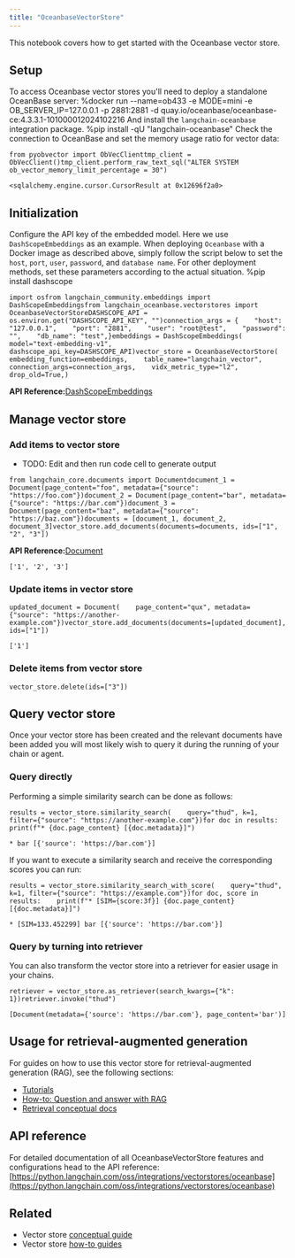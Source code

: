 ```yaml
---
title: "OceanbaseVectorStore"
---
```


This notebook covers how to get started with the Oceanbase vector store.

## Setup

To access Oceanbase vector stores you'll need to deploy a standalone OceanBase server: %docker run --name=ob433 -e MODE=mini -e OB\_SERVER\_IP=127.0.0.1 -p 2881:2881 -d quay.io/oceanbase/oceanbase-ce:4.3.3.1-101000012024102216 And install the `langchain-oceanbase` integration package. %pip install -qU "langchain-oceanbase" Check the connection to OceanBase and set the memory usage ratio for vector data:

```
from pyobvector import ObVecClienttmp_client = ObVecClient()tmp_client.perform_raw_text_sql("ALTER SYSTEM ob_vector_memory_limit_percentage = 30")
```

```
<sqlalchemy.engine.cursor.CursorResult at 0x12696f2a0>
```

## Initialization

Configure the API key of the embedded model. Here we use `DashScopeEmbeddings` as an example. When deploying `Oceanbase` with a Docker image as described above, simply follow the script below to set the `host`, `port`, `user`, `password`, and `database name`. For other deployment methods, set these parameters according to the actual situation. %pip install dashscope

```
import osfrom langchain_community.embeddings import DashScopeEmbeddingsfrom langchain_oceanbase.vectorstores import OceanbaseVectorStoreDASHSCOPE_API = os.environ.get("DASHSCOPE_API_KEY", "")connection_args = {    "host": "127.0.0.1",    "port": "2881",    "user": "root@test",    "password": "",    "db_name": "test",}embeddings = DashScopeEmbeddings(    model="text-embedding-v1", dashscope_api_key=DASHSCOPE_API)vector_store = OceanbaseVectorStore(    embedding_function=embeddings,    table_name="langchain_vector",    connection_args=connection_args,    vidx_metric_type="l2",    drop_old=True,)
```

**API Reference:**[DashScopeEmbeddings](https://python.langchain.com/api_reference/community/embeddings/langchain_community.embeddings.dashscope.DashScopeEmbeddings.html)

## Manage vector store

### Add items to vector store

* TODO: Edit and then run code cell to generate output

```
from langchain_core.documents import Documentdocument_1 = Document(page_content="foo", metadata={"source": "https://foo.com"})document_2 = Document(page_content="bar", metadata={"source": "https://bar.com"})document_3 = Document(page_content="baz", metadata={"source": "https://baz.com"})documents = [document_1, document_2, document_3]vector_store.add_documents(documents=documents, ids=["1", "2", "3"])
```

**API Reference:**[Document](https://python.langchain.com/api_reference/core/documents/langchain_core.documents.base.Document.html)

```
['1', '2', '3']
```

### Update items in vector store

```
updated_document = Document(    page_content="qux", metadata={"source": "https://another-example.com"})vector_store.add_documents(documents=[updated_document], ids=["1"])
```

```
['1']
```

### Delete items from vector store

```
vector_store.delete(ids=["3"])
```

## Query vector store

Once your vector store has been created and the relevant documents have been added you will most likely wish to query it during the running of your chain or agent.

### Query directly

Performing a simple similarity search can be done as follows:

```
results = vector_store.similarity_search(    query="thud", k=1, filter={"source": "https://another-example.com"})for doc in results:    print(f"* {doc.page_content} [{doc.metadata}]")
```

```
* bar [{'source': 'https://bar.com'}]
```

If you want to execute a similarity search and receive the corresponding scores you can run:

```
results = vector_store.similarity_search_with_score(    query="thud", k=1, filter={"source": "https://example.com"})for doc, score in results:    print(f"* [SIM={score:3f}] {doc.page_content} [{doc.metadata}]")
```

```
* [SIM=133.452299] bar [{'source': 'https://bar.com'}]
```

### Query by turning into retriever

You can also transform the vector store into a retriever for easier usage in your chains.

```
retriever = vector_store.as_retriever(search_kwargs={"k": 1})retriever.invoke("thud")
```

```
[Document(metadata={'source': 'https://bar.com'}, page_content='bar')]
```

## Usage for retrieval-augmented generation

For guides on how to use this vector store for retrieval-augmented generation (RAG), see the following sections:

* [Tutorials](/src/oss/tutorials)
* [How-to: Question and answer with RAG](https://python.langchain.com/oss/how_to/#qa-with-rag)
* [Retrieval conceptual docs](https://python.langchain.com/oss/concepts/#retrieval)

## API reference

For detailed documentation of all OceanbaseVectorStore features and configurations head to the API reference: [https://python.langchain.com/oss/integrations/vectorstores/oceanbase](https://python.langchain.com/oss/integrations/vectorstores/oceanbase)

## Related

* Vector store [conceptual guide](/src/oss/concepts/vectorstores)
* Vector store [how-to guides](/src/oss/how_to/#vector-stores)
